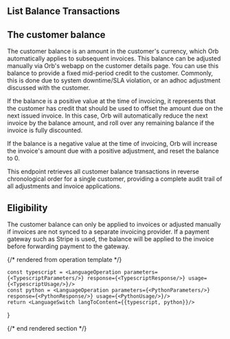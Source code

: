 ## List Balance Transactions

## The customer balance

The customer balance is an amount in the customer's currency, which Orb automatically applies to subsequent
invoices. This balance can be adjusted manually via Orb's webapp on the customer details page. You can use this
balance to provide a fixed mid-period credit to the customer. Commonly, this is done due to system downtime/SLA
violation, or an adhoc adjustment discussed with the customer.

If the balance is a positive value at the time of invoicing, it represents that the customer has credit that should
be used to offset the amount due on the next issued invoice. In this case, Orb will automatically reduce the next
invoice by the balance amount, and roll over any remaining balance if the invoice is fully discounted.

If the balance is a negative value at the time of invoicing, Orb will increase the invoice's amount due with a
positive adjustment, and reset the balance to 0.

This endpoint retrieves all customer balance transactions in reverse chronological order for a single customer,
providing a complete audit trail of all adjustments and invoice applications.

## Eligibility

The customer balance can only be applied to invoices or adjusted manually if invoices are not synced to a separate
invoicing provider. If a payment gateway such as Stripe is used, the balance will be applied to the invoice before
forwarding payment to the gateway.

{/* rendered from operation template */}


    const typescript = <LanguageOperation parameters={<TypescriptParameters/>} response={<TypescriptResponse/>} usage={<TypescriptUsage/>}/>
    const python = <LanguageOperation parameters={<PythonParameters/>} response={<PythonResponse/>} usage={<PythonUsage/>}/>
    return <LanguageSwitch langToContent={{typescript, python}}/>
}

<Operation />

{/* end rendered section */}
